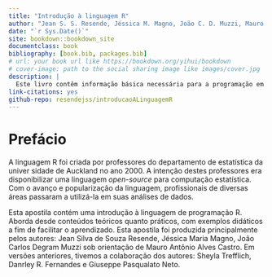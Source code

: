 ```yaml
--- 
title: "Introdução à linguagem R"
author: "Jean S. S. Resende, Jéssica M. Magno, João C. D. Muzzi, Mauro A. A. Castro"
date: "`r Sys.Date()`"
site: bookdown::bookdown_site
documentclass: book
bibliography: [book.bib, packages.bib]
# url: your book url like https://bookdown.org/yihui/bookdown
# cover-image: path to the social sharing image like images/cover.jpg
description: |
  Este livro contêm informação básica necessária para a programação em R
link-citations: yes
github-repo: resendejss/introducaoALinguagemR
---
```


# Prefácio

A linguagem R foi criada por professores do departamento de estatística da univer sidade de Auckland no ano 2000. A intenção destes professores era disponibilizar uma linguagem *open-source* para computação estatística. Com o avanço e popularização da linguagem, profissionais de diversas áreas passaram a utilizá-la em suas análises de dados.

Esta apostila contém uma introdução à linguagem de programação R. Aborda desde conteúdos teóricos quanto práticos, com exemplos didáticos a fim de facilitar o aprendizado. Esta apostila foi produzida principalmente pelos autores: Jean Silva de Souza Resende, Jéssica Maria Magno, João Carlos Degram Muzzi sob orientação de Mauro Antônio Alves Castro. Em versões anteriores, tivemos a colaboração dos autores: Sheyla Trefflich, Danrley R. Fernandes e Giuseppe Pasqualato Neto.


